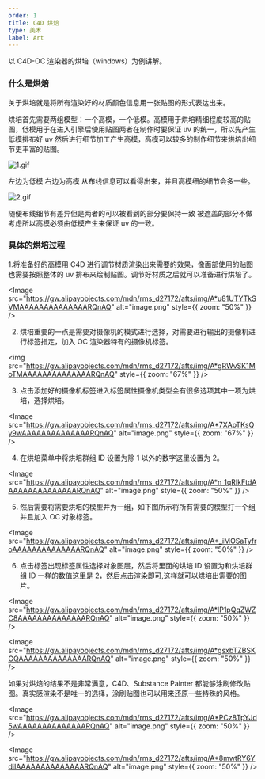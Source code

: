 ```yaml
---
order: 1
title: C4D 烘焙
type: 美术
label: Art
---
```


以 C4D-OC 渲染器的烘培（windows）为例讲解。

### 什么是烘焙

关于烘培就是将所有渲染好的材质颜色信息用一张贴图的形式表达出来。

烘培首先需要两组模型：一个高模，一个低模。高模用于烘培精细程度较高的贴图，低模用于在进入引擎后使用贴图两者在制作时要保证 uv 的统一，所以先产生低模排布好 uv 然后进行细节加工产生高模，高模可以较多的制作细节来烘培出细节更丰富的贴图。

![1.gif](https://gw.alipayobjects.com/mdn/rms_d27172/afts/img/A*pbduQosyOJwAAAAAAAAAAAAAARQnAQ)

左边为低模 右边为高模 从布线信息可以看得出来，并且高模细的细节会多一些。

![2.gif](https://gw.alipayobjects.com/mdn/rms_d27172/afts/img/A*SgbzSKngA2IAAAAAAAAAAAAAARQnAQ)

随便布线细节有差异但是两者的可以被看到的部分要保持一致 被遮盖的部分不做考虑所以高模必须由低模产生来保证 uv 的一致。

### 具体的烘培过程

1.将准备好的高模用 C4D 进行调节材质渲染出来需要的效果，像面部使用的贴图也需要按照整体的 uv 排布来绘制贴图。调节好材质之后就可以准备进行烘培了。

<Image src="https://gw.alipayobjects.com/mdn/rms_d27172/afts/img/A*u81UTYTkSVMAAAAAAAAAAAAAARQnAQ" alt="image.png" style={{ zoom: "50%" }} />

2.  烘培重要的一点是需要对摄像机的模式进行选择，对需要进行输出的摄像机进行标签指定，加入 OC 渲染器特有的摄像机标签。

<img src="https://gw.alipayobjects.com/mdn/rms_d27172/afts/img/A*gRWvSK1MoTMAAAAAAAAAAAAAARQnAQ" style={{ zoom: "67%" }} />

3. 点击添加好的摄像机标签进入标签属性摄像机类型会有很多选项其中一项为烘培，选择烘培。

<Image src="https://gw.alipayobjects.com/mdn/rms_d27172/afts/img/A*7XApTKsQy9wAAAAAAAAAAAAAARQnAQ" alt="image.png" style={{ zoom: "67%" }} />

4. 在烘培菜单中将烘培群组 ID 设置为除 1 以外的数字这里设置为 2。

<Image src="https://gw.alipayobjects.com/mdn/rms_d27172/afts/img/A*n_1qRIkFtdAAAAAAAAAAAAAAARQnAQ" alt="image.png" style={{ zoom: "50%" }} />

5. 然后需要将需要烘培的模型并为一组，如下图所示将所有需要的模型打一个组并且加入 OC 对象标签。

<Image src="https://gw.alipayobjects.com/mdn/rms_d27172/afts/img/A*_iMOSaTyfroAAAAAAAAAAAAAARQnAQ" alt="image.png" style={{ zoom: "50%" }} />

6. 点击标签出现标签属性选择对象图层，然后将里面的烘培 ID 设置为和烘培群组 ID 一样的数值这里是 2，然后点击渲染即可,这样就可以烘培出需要的图片。

<Image src="https://gw.alipayobjects.com/mdn/rms_d27172/afts/img/A*lP1pQqZWZC8AAAAAAAAAAAAAARQnAQ" alt="image.png" style={{ zoom: "50%" }} />

<Image src="https://gw.alipayobjects.com/mdn/rms_d27172/afts/img/A*gsxbTZBSKGQAAAAAAAAAAAAAARQnAQ" alt="image.png" style={{ zoom: "50%" }} />

如果对烘焙的结果不是非常满意，C4D、Substance Painter 都能够涂刷修改贴图。真实感渲染不是唯一的选择，涂刷贴图也可以用来还原一些特殊的风格。

<Image src="https://gw.alipayobjects.com/mdn/rms_d27172/afts/img/A*PCz8TpYJd5wAAAAAAAAAAAAAARQnAQ" alt="image.png" style={{ zoom: "50%" }} />

<Image src="https://gw.alipayobjects.com/mdn/rms_d27172/afts/img/A*8mwtRY6YdiIAAAAAAAAAAAAAARQnAQ" alt="image.png" style={{ zoom: "50%" }} />
